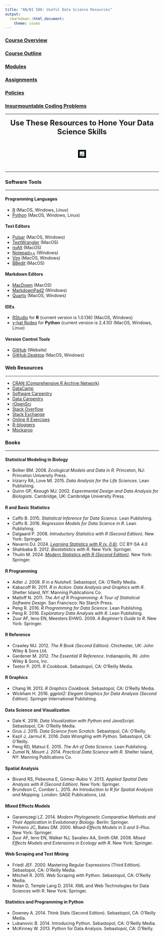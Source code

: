 ```yaml
---
title: "AN/BI 588: Useful Data Science Resources"
output: 
  rmarkdown::html_document:
    theme: cosmo
---
```


### [Course Overview](https://fuzzyatelin.github.io/bioanth-stats/overview.html)
### [Course Outline](https://fuzzyatelin.github.io/bioanth-stats/outline.html)
### [Modules](https://fuzzyatelin.github.io/bioanth-stats/modules.html)
### [Assignments](https://fuzzyatelin.github.io/bioanth-stats/assignments.html)
### [Policies](https://fuzzyatelin.github.io/bioanth-stats/policies.html)
### [Insurmountable Coding Problems](https://fuzzyatelin.github.io/bioanth-stats/studentproblems.html)
***


<center>

<font size="+2"><b>Use These Resources to Hone Your Data Science Skills</b></font></center><br>

<center><p><img src="https://66.media.tumblr.com/a86257f40de2bebb75913fc98ee50e95/tumblr_nlyiveuF4g1r3jqyco1_400.gif" style="border:5px solid black"></p>
</center><br>

***

### Software Tools
***

#### Programming Languages
<ul>
<li>[R](https://cran.r-project.org) (MacOS, Windows, Linux)</li>
<li>[Python](http://www.python.org) (MacOS, Windows, Linux)</li>
</ul>

#### Text Editors
<ul>
<li>[Pulsar](https://pulsar-edit.dev) (MacOS, Windows)</li>
<li>[TextWrangler](http://www.barebones.com/products/textwrangler/download.html) (MacOS)</li>
<li>[nvAlt](http://brettterpstra.com/projects/nvalt/) (MacOS)</li>
<li>[Notepad++](https://notepad-plus-plus.org/) (Windows)</li>
<li>[Vim](https://vim.sourceforge.io) (MacOS, Windows)</li>
<li>[BBedit](https://www.barebones.com/products/bbedit/index.html) (MacOS)</li>
</ul>

#### Markdown Editors
<ul>
<li>[MacDown](http://macdown.uranusjr.com/) (MacOS)</li>
<li>[MarkdownPad2](http://markdownpad.com/) (Windows)</li>
<li>[Quarto](https://quarto.org) (MacOS, Windows)</li>
</ul>

#### IDEs
<ul>
<li>[RStudio](https://www.rstudio.com/) for **R** (current version is 1.0.136) (MacOS, Windows)</li>
<li>[y-hat Rodeo](https://www.yhat.com/products/rodeo) for **Python** (current version is 2.4.10) (MacOS, Windows, Linux)</li>
</ul>

#### Version Control Tools
<ul>
<li>[GitHub](https://github.com/) (Website)</li>
<li>[GitHub Desktop](https://desktop.github.com/) (MacOS, Windows)</li>
</ul>

### Web Resources
***
<ul>
<li>[CRAN (Comprehensive R Archive Network)](https://cran.r-project.org/)</li>
<li>[DataCamp](https://www.datacamp.com/)</li>
<li>[Software Carpentry](http://software-carpentry.org/)</li>
<li>[Data Carpentry](http://www.datacarpentry.org/)</li>
<li>[rOpenSci](https://ropensci.org/)</li>
<li>[Stack Overflow](http://stackoverflow.com/)</li>
<li>[Stack Exchange](http://stackexchange.com)</li>
<li>[Online R Exercises](http://r-exercises.com/start-here-to-learn-r/)</li>
<li>[R-bloggers](https://www.r-bloggers.com/)</li>
<li>[Mockaroo](https://mockaroo.com/)</li>
</ul>

### Books
***

#### Statistical Modeling in Biology
<ul>
<li>Bolker BM. 2008. *Ecological Models and Data in R*. Princeton, NJ: Princeton University Press.</li>
<li>Irizarry RA, Love MI. 2015. *Data Analysis for the Life Sciences*. Lean Publishing.</li>
<li>Quinn GP, Keough MJ. 2002. *Experimental Design and Data Analysis for Biologists*. Cambridge, UK: Cambridge University Press.</li>
</ul>

#### R and Basic Statistics
<ul>
<li>Caffo B. 2015. *Statistical Inference for Data Science*. Lean Publishing.</li>
<li>Caffo B. 2016. *Regression Models for Data Science in R*. Lean Publishing.</li>
<li>Dalgaard P. 2008. *Introductory Statistics with R (Second Edition)*. New York: Springer.</li>
<li>Navarro DJ. 2024. [*Learning Statistics with R (v. 0.6)*](https://learningstatisticswithr.com). CC BY-SA 4.0</li>
<li>Shahbaba B. 2012. *Biostatistics with R*. New York: Springer.</li>
<li>Thulin M. 2024. [*Modern Statistics with R (Second Edition)*](https://www.modernstatisticswithr.com). New York: Springer.</li>
</ul>

#### R Programming
<ul>
<li>Adler J. 2009. *R in a Nutshell*. Sebastopol, CA: O’Reilly Media.</li>
<li>Kabacoff RI. 2011. *R in Action: Data Analysis and Graphics with R*. Shelter Island, NY: Manning Publications Co.</li>
<li>Matloff N. 2011. *The Art of R Programming: A Tour of Statistical Software Design*. San Francisco: No Starch Press.</li>
<li>Peng R. 2016. *R Programming for Data Science*. Lean Publishing.</li>
<li>Peng R. 2016. *Exploratory Data Analysis with R*. Lean Publishing.</li>
<li>Zuur AF, Ieno EN, Meesters EHWG. 2009. *A Beginner’s Guide to R*. New York: Springer.</li>
</ul>

#### R Reference
<ul>
<li>Crawley MJ. 2012. *The R Book (Second Edition)*. Chichester, UK: John Wiley & Sons Ltd.</li>
<li>Gardener M. 2012. *The Essential R Reference*. Indianapolis, IN: John Wiley & Sons, Inc.</li>
<li>Teetor P. 2011. *R Cookbook*. Sebastopol, CA: O’Reilly Media.</li>
</ul>

#### R Graphics
<ul>
<li>Chang W. 2013. *R Graphics Cookbook*. Sebastopol, CA: O’Reilly Media.</li>
<li>Wickham H. 2016. *ggplot2: Elegant Graphics for Data Analysis (Second Edition)*. Springer International Publishing.</li>
</ul>

#### Data Science and Visualization
<ul>
<li>Dale K. 2016. *Data Visualization with Python and JavaScript*. Sebastopol, CA: O’Reilly Media.</li>
<li>Grus J. 2015. *Data Science from Scratch*. Sebastopol, CA: O’Reilly.</li>
<li>Kazil J, Jarmul K. 2016. *Data Wrangling with Python*. Sebastopol, CA: O’Reilly.</li>
<li>Peng RD, Matsui E. 2015. *The Art of Data Science*. Lean Publishing.</li>
<li>Zumel N, Mount J. 2014. *Practical Data Science with R*. Shelter Island, NY: Manning Publications Co.</li>
</ul>

#### Spatial Analysis
<ul>
<li>Bivand RS, Pebesma E, Gómez-Rubio V. 2013. *Applied Spatial Data Analysis with R (Second Edition)*. New York: Springer.</li>
<li>Brundson C, Comber L. 2015. *An Introduction to R for Spatial Analysis and Mapping*. London: SAGE Publications, Ltd.</li>
</ul>

#### Mixed Effects Models
<ul>
<li>Garamszegi LZ. 2014. *Modern Phylogenetic Comparative Methods and Their Application in Evolutionary Biology*. Berlin: Springer.</li>
<li>Pinheiro JC, Bates DM. 2000. *Mixed-Effects Models in S and S-Plus*. New York: Springer.</li> 
<li>Zuur AF, Ieno EN, Walker NJ, Savaliev AA, Smith GM. 2009. *Mixed Effects Models and Extensions in Ecology with R*. New York: Springer.</li>
</ul>

#### Web Scraping and Text Mining
<ul>
<li>Friedl JEF. 2000. Mastering Regular Expressions (Third Edition). Sebastopol, CA: O’Reilly Media.</li>
<li>Mitchell R. 2015. Web Scraping with Python. Sebastopol, CA: O’Reilly Media.</li>
<li>Nolan D, Temple Lang D. 2014. XML and Web Technologies for Data Sciences with R. New York: Springer.</li>
</ul>

#### Statistics and Programming in Python
<ul>
<li>Downey A. 2014. Think Stats (Second Edition). Sebastopol, CA: O’Reilly Media.</li>
<li>Lubanovic B. 2014. Introducing Python. Sebastopol, CA: O’Reilly Media.</li>
<li>McKinney W. 2013. Python for Data Analysis. Sebastopol, CA: O’Reilly.</li>
</ul><br><br>